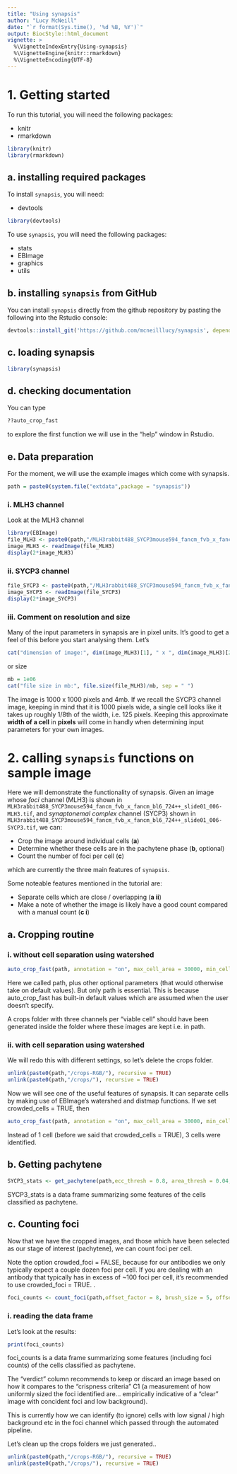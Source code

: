 ```yaml
---
title: "Using synapsis"
author: "Lucy McNeill"
date: "`r format(Sys.time(), '%d %B, %Y')`"
output: BiocStyle::html_document
vignette: >
  %\VignetteIndexEntry{Using-synapsis}
  %\VignetteEngine{knitr::rmarkdown}
  %\VignetteEncoding{UTF-8}
---
```



# 1. Getting started

To run this tutorial, you will need the following packages:

- knitr
- rmarkdown

```r
library(knitr)
library(rmarkdown)
```

## a. installing required packages

To install `synapsis`, you will need:

- devtools

```r
library(devtools)
```

To use `synapsis`, you will need the following packages:

- stats
- EBImage
- graphics
- utils

## b. installing `synapsis` from GitHub

You can install `synapsis` directly from the github repository by pasting the following into the Rstudio console:

```r
devtools::install_git('https://github.com/mcneilllucy/synapsis', dependencies  = TRUE)
```

## c. loading synapsis

```r
library(synapsis)
```
## d. checking documentation

You can type 

```r
??auto_crop_fast
```

to explore the first function we will use in the "help" window in Rstudio.

## e. Data preparation

For the moment, we will use the example images which come with synapsis.

```r
path = paste0(system.file("extdata",package = "synapsis"))
```

### i. MLH3 channel

Look at the MLH3 channel
```r
library(EBImage)
file_MLH3 <- paste0(path,"/MLH3rabbit488_SYCP3mouse594_fancm_fvb_x_fancm_bl6_724++_slide01_006-MLH3.tif")
image_MLH3 <- readImage(file_MLH3)
display(2*image_MLH3)
```


### ii. SYCP3 channel

```r
file_SYCP3 <- paste0(path,"/MLH3rabbit488_SYCP3mouse594_fancm_fvb_x_fancm_bl6_724++_slide01_006-SYCP3.tif")
image_SYCP3 <- readImage(file_SYCP3)
display(2*image_SYCP3)
```

### iii. Comment on resolution and size

Many of the input parameters in synapsis are in pixel units. It's good to get a feel of this before you start analysing them. Let's

```r
cat("dimension of image:", dim(image_MLH3)[1], " x ", dim(image_MLH3)[2], sep = " ")
```
or size

```r
mb = 1e06
cat("file size in mb:", file.size(file_MLH3)/mb, sep = " ")
```

The image is 1000 x 1000 pixels and 4mb. If we recall the SYCP3 channel image, keeping in mind that it is 1000 pixels wide, a single cell looks like it takes up roughly 1/8th of the width, i.e. 125 pixels. Keeping this approximate **width of a cell** in **pixels** will come in handly when determining input parameters for your own images.

# 2. calling `synapsis` functions on sample image

Here we will demonstrate the functionality of synapsis. Given an image whose *foci* channel (MLH3) is shown in `MLH3rabbit488_SYCP3mouse594_fancm_fvb_x_fancm_bl6_724++_slide01_006-MLH3.tif`, and *synaptonemal complex* channel (SYCP3) shown in `MLH3rabbit488_SYCP3mouse594_fancm_fvb_x_fancm_bl6_724++_slide01_006-SYCP3.tif`, we can:

- Crop the image around individual cells (**a**)
- Determine whether these cells are in the pachytene phase (**b**, optional)
- Count the number of foci per cell (**c**)

which are currently the three main features of `synapsis`. 

Some noteable features mentioned in the tutorial are:

- Separate cells which are close / overlapping (**a ii**)
- Make a note of whether the image is likely have a good count compared with a manual count (**c i**)

## a. Cropping routine



### i. without cell separation using watershed
```r
auto_crop_fast(path, annotation = "on", max_cell_area = 30000, min_cell_area = 7000, file_ext = "tif")
```
Here we called path, plus other optional parameters (that would otherwise take on default values). But only path is essential. This is because auto_crop_fast has built-in default values which are assumed when the user doesn't specify.

A crops folder with three channels per "viable cell" should have been generated inside the folder where these images are kept i.e. in path.

### ii. with cell separation using watershed 

We will redo this with different settings, so let's delete the crops folder.

```r
unlink(paste0(path,"/crops-RGB/"), recursive = TRUE) 
unlink(paste0(path,"/crops/"), recursive = TRUE) 
```

Now we will see one of the useful features of synapsis. It can separate cells by making use of EBImage's watershed and distmap functions. If we set crowded_cells = TRUE, then 

```r
auto_crop_fast(path, annotation = "on", max_cell_area = 30000, min_cell_area = 7000, file_ext = "tif",crowded_cells = TRUE)
```

Instead of 1 cell (before we said that crowded_cells = TRUE), 3 cells were identified. 

## b. Getting pachytene 

```r
SYCP3_stats <- get_pachytene(path,ecc_thresh = 0.8, area_thresh = 0.04, annotation = "on",file_ext = "tif")
```
SYCP3_stats is a data frame summarizing some features of the cells classified as pachytene.

## c. Counting foci 

Now that we have the cropped images, and those which have been selected as our stage of interest (pachytene), we can count foci per cell.

Note the option crowded_foci = FALSE, because for our antibodies we only typically expect a couple dozen foci per cell. If you are dealing with an antibody that typically has in excess of ~100 foci per cell, it's recommended to use crowded_foci = TRUE.
. 
```r
foci_counts <- count_foci(path,offset_factor = 8, brush_size = 5, offset_px = 0.3, brush_sigma = 5, annotation = "on", stage = "pachytene",file_ext = "tif", watershed_stop= "on",  crowded_foci = FALSE, C1 = 0.03, disc_size_foci = 9)
```

### i. reading the data frame

Let's look at the results:

```r
print(foci_counts)
```

foci_counts is a data frame summarizing some features (including foci counts) of the cells classified as pachytene. 

The "verdict" column recommends to keep or discard an image based on how it compares to the "crispness criteria" C1 (a measurement of how uniformly sized the foci identified are... empirically indicative of a "clear" image with concident foci and low background). 

This is currently how we can identify (to ignore) cells with low signal / high background etc in the foci channel which passed through the automated pipeline.

Let's clean up the crops folders we just generated..  

```r
unlink(paste0(path,"/crops-RGB/"), recursive = TRUE) 
unlink(paste0(path,"/crops/"), recursive = TRUE) 
```
